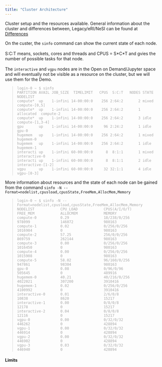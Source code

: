 ---
title: "Cluster Architecture"
---

Cluster setup and the resources available. General information about the cluster and differences between, Legacy/eRI/NeSI can be found at [Differences](https://nznesi.atlassian.net/wiki/spaces/eRI/pages/3010494465/Differences+in+Platforms)

On the custer, the `sinfo` command can show the current state of each node.\
\
S:C:T means, sockets, cores and threads and CPUS = S\*C\*T and gvies the number of possible tasks for that node.\
\
The `interactive` and `vgpu` nodes are in the Open on Demand/Jupyter space and will eventually not be visible as a resource on the cluster, but we will use them for the Demo.

> ``` {style="color: darkgray"}
> login-0 ~ $ sinfo
> PARTITION AVAIL JOB_SIZE  TIMELIMIT   CPUS  S:C:T   NODES STATE      NODELIST
> compute*  up    1-infini 14-00:00:0    256 2:64:2       2 mixed      compute-[0,5]
> compute*  up    1-infini 14-00:00:0    256 2:64:2       1 allocated  compute-2
> compute*  up    1-infini 14-00:00:0    256 2:64:2       3 idle       compute-[1,3-4]
> gpu       up    1-infini 14-00:00:0     96 2:24:2       1 idle       gpu-0
> hugemem   up    1-infini 14-00:00:0    256 2:64:2       1 mixed      hugemem-0
> hugemem   up    1-infini 14-00:00:0    256 2:64:2       1 idle       hugemem-1
> interacti up    1-infini 60-00:00:0      8  8:1:1       1 mixed      interactive-0
> interacti up    1-infini 60-00:00:0      8  8:1:1       2 idle       interactive-[1-2]
> vgpu      up    1-infini 60-00:00:0     32 32:1:1       4 idle       vgpu-[0-3]
> ```

More information about resources and the state of each node can be gained from the command `sinfo -N --Format=nodelist,cpusload,cpusState,FreeMem,AllocMem,Memory`

> ``` {style="color: darkgrey"}
> login-0 ~ $ sinfo -N --Format=nodelist,cpusload,cpusState,FreeMem,AllocMem,Memory
> NODELIST            CPU_LOAD            CPUS(A/I/O/T)       FREE_MEM            ALLOCMEM            MEMORY              
> compute-0           0.29                18/238/0/256        978099              146072              980163              
> compute-1           0.02                0/256/0/256         1016984             0                   980163              
> compute-2           57.25               256/0/0/256         869759              262144              980163              
> compute-3           0.00                0/256/0/256         1016450             0                   980163              
> compute-4           0.00                0/256/0/256         1015908             0                   980163              
> compute-5           58.02               96/160/0/256        947861              98304               980163              
> gpu-0               0.08                0/96/0/96           505645              0                   489916              
> hugemem-0           40.21               40/216/0/256        4022021             307200              3910416             
> hugemem-1           0.02                0/256/0/256         4100992             0                   3910416             
> interactive-0       0.01                2/6/0/8             10838               8620                15217               
> interactive-1       0.00                0/8/0/8             12178               0                   15217               
> interactive-2       0.04                0/8/0/8             12116               0                   15217               
> vgpu-0              0.00                0/32/0/32           446262              0                   428894              
> vgpu-1              0.00                0/32/0/32           446914              0                   428894              
> vgpu-2              0.00                0/32/0/32           446902              0                   428894              
> vgpu-3              0.03                0/32/0/32           446940              0                   428894              
> ```

#### Limits
